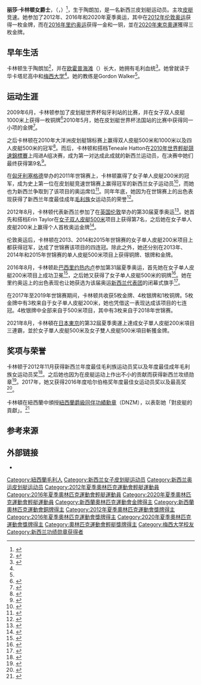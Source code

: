 {{NoteTA|G1=Sports}}
{{Infobox sportsperson
| name = 丽莎·卡林顿女爵士<br>Dame Lisa Carrington
| 後綴尊稱   = [[紐西蘭功績勳章|DNZM]]
| image = 2013-09-01 Kanu Renn WM 2013 by Olaf Kosinsky-134 (cropped).jpg
| imagesize =
| caption = 卡林顿在2013年世锦赛上
| fullname = Lisa Carrington
| nationality = {{NZL}}
| club = Eastern Bay Canoe Racing Club（Whakatane）<ref name="CR NZ" />
| sport = [[皮划艇竞速|皮划艇竞速]]
| birth_date = {{birth date and age|df=yes|1989|6|23}}
| birth_place = {{NZL}}[[陶朗加|陶朗加]]
| height = {{height|m=1.68}}（2016年8月）<ref name="Rio 2016">{{cite web |url=https://www.rio2016.com/en/athlete/lisa-carrington |title=CARRINGTON Lisa - Olympic Canoe Sprint | New Zealand |work=Rio 2016 |accessdate=2016-08-22 |archiveurl=https://web.archive.org/web/20160922190201/https://www.rio2016.com/en/athlete/lisa-carrington |archivedate=2016-09-22 |deadurl=yes }}</ref>
| weight = {{weight|kg=63}}（2016年8月）<ref name="Rio 2016"/>
| medaltemplates=
{{MedalCount
|[[奧林匹克運動會|奧林匹克運動會]]|5|0|1
|[[世界皮划艇锦标赛|世界皮划艇竞速锦标赛]]|10|5|2
|'''总计'''|'''15'''|'''5'''|'''3'''
}}
{{MedalSport|女子皮划艇竞速}}
{{MedalCountry|{{NZL}}}}
{{MedalCompetition|[[奥林匹克运动会|奥林匹克运动会]]}}
{{MedalGold|[[2012年夏季奥林匹克运动会|2012 伦敦]]|[[2012年夏季奧林匹克運動會輕艇女子200公尺單人愛斯基摩艇|单人皮艇200米]]}}
{{MedalGold|[[2016年夏季奥林匹克运动会|2016 里约热内卢]]|[[2016年夏季奧林匹克運動會輕艇女子200公尺單人愛斯基摩艇比賽|单人皮艇200米]]}}
{{MedalGold|[[2020年夏季奧林匹克運動會|2020 東京]]|[[2020年夏季奧林匹克運動會輕艇女子200公尺單人愛斯基摩艇比賽|单人皮艇200米]]}}
{{MedalGold|2020 東京|[[2020年夏季奧林匹克運動會輕艇女子500公尺單人愛斯基摩艇比賽|单人皮艇500米]]}}
{{MedalGold|2020 東京|[[2020年夏季奧林匹克運動會輕艇女子500公尺雙人愛斯基摩艇比賽|双人皮艇500米]]}}
{{MedalBronze|2016 里约热内卢|[[2016年夏季奧林匹克運動會輕艇女子500公尺單人愛斯基摩艇比賽|单人皮艇500米]]}}
{{MedalCompetition|[[世界皮划艇锦标赛|世界皮划艇竞速锦标赛]]}}
{{MedalGold|[[2011年世界輕艇競速錦標賽|2011 塞格德]]|单人皮艇200米}}
{{MedalGold|[[2013年世界輕艇競速錦標賽|2013 杜伊斯堡]]|单人皮艇200米}}
{{MedalGold|[[2014年世界輕艇競速錦標賽|2014 莫斯科]]|单人皮艇200米}}
{{MedalGold|[[2015年世界輕艇競速錦標賽|2015 米兰]]|单人皮艇200米}}
{{MedalGold|2015 米兰|单人皮艇500米}}
{{MedalGold|[[2017年世界輕艇競速錦標賽|2017 雷奇斯]]|单人皮艇200米}}
{{MedalGold|[[2017年世界輕艇競速錦標賽|2017 雷奇斯]]|双人皮艇500米}}
{{MedalGold|[[2018年世界輕艇競速錦標賽|2018 舊蒙特莫爾]]|单人皮艇200米}}
{{MedalGold|[[2019年世界輕艇競速錦標賽|2019 塞格德]]|单人皮艇200米}}
{{MedalGold|2019 塞格德|单人皮艇500米}}
{{MedalSilver|2014 莫斯科|单人皮艇500米}}
{{MedalSilver|2017 雷奇斯|单人皮艇500米}}
{{MedalSilver|2018 舊蒙特莫爾|单人皮艇500米}}
{{MedalSilver|2018 舊蒙特莫爾|双人皮艇500米}}
{{MedalSilver|2018 舊蒙特莫爾|四人皮艇500米}}
{{MedalBronze|2013 杜伊斯堡|单人皮艇500米}}
{{MedalBronze|2017 雷奇斯|四人皮艇500米}}
}}
'''丽莎·卡林顿女爵士'''，{{post-nominals|post-noms=[[紐西蘭功績勳章|DNZM]]}}（{{lang-en|Dame Lisa Marie Carrington}}，{{bd|1989年|6月23日||}}）<ref name="CR NZ">{{cite web |title=Lisa Carrington |url=http://canoeracing.org.nz/2012-london-olympics/meet-the-olympic-squad/lisa-carrington |publisher=Canoe Racing New Zealand |accessdate=2012-09-17 |archiveurl=https://web.archive.org/web/20120808070409/http://www.canoeracing.org.nz/2012-london-olympics/meet-the-olympic-squad/lisa-carrington |archivedate=2012-08-08 |deadurl=yes }}</ref>，生于陶朗加，是一名新西兰皮划艇运动员。主攻[[皮艇|皮艇]]竞速。她参加了2012年、2016年和2020年夏季奥运，其中在[[2012年夏季奥林匹克运动会皮划艇比赛|2012年伦敦奥运]]获得一枚金牌，而在[[2016年夏季奥林匹克运动会皮划艇比赛|2016年里约奥运]]获得一金和一铜，並在[[2020年夏季奥林匹克运动会皮划艇比赛|2020年東京奧運]]獲得三枚金牌。

==早年生活==
卡林顿生于陶朗加<ref>{{cite news |url= http://www.stuff.co.nz/sport/olympics/other-sports/7462087/Lisa-Carrington-wins-gold-in-K1-200m |title= Carrington wins gold in K1 200m |first= Simon |last= Plumb |publisher= Fairfax Media New Zealand |date= 2012-08-11 |accessdate= 2012-08-14 |archive-date= 2015-09-24 |archive-url= https://web.archive.org/web/20150924162748/http://www.stuff.co.nz/sport/olympics/other-sports/7462087/Lisa-Carrington-wins-gold-in-K1-200m |dead-url= no }}</ref>，并在[[欧霍普海滩|欧霍普海滩]]（{{lang|en|Ohope Beach}}）长大，她拥有毛利血统<ref>{{cite web |url= http://www.radionz.co.nz/news/te-manu-korihi/113146/iwi-hails-carrington%27s-prowess |title= Iwi hails Carrington's prowess |publisher= [[新西蘭國家廣播電台|Radio New Zealand]] |date= 2012-08-13 |accessdate= 2012-08-14 |archive-date= 2013-12-15 |archive-url= https://web.archive.org/web/20131215161901/http://www.radionz.co.nz/news/te-manu-korihi/113146/iwi-hails-carrington%27s-prowess |dead-url= no }}</ref>。她曾就读于华卡塔尼高中和[[梅西大学|梅西大学]]<ref name="CR NZ"/>。她的教练是Gordon Walker<ref name="CR NZ"/>。

==运动生涯==
2009年6月，卡林顿参加了皮划艇世界杯匈牙利站的比赛，并在女子双人皮艇1000米上获得一枚铜牌<ref>{{cite news|last=Leggat|first=David|title=Kayaking: Custom boat helps get speed up|url=http://www.nzherald.co.nz/new-zealand/news/article.cfm?l_id=71&objectid=10590391|accessdate=2012-07-19|newspaper=New Zealand herald|date=2009-08-13|archive-date=2016-03-04|archive-url=https://web.archive.org/web/20160304071417/http://www.nzherald.co.nz/new-zealand/news/article.cfm?l_id=71&objectid=10590391|dead-url=no}}</ref>2010年5月，她在皮划艇世界杯法国站的比赛中获得同一小项的金牌<ref>{{cite news|last=Cleaver|first=Dylan|title=Kayaking: Young Kiwis paddle to first in K2 1000|url=http://www.nzherald.co.nz/sport/news/article.cfm?c_id=4&objectid=10643908|accessdate=2012-07-19|newspaper=New Zealand Herald|date=2010-05-10|archive-date=2014-01-12|archive-url=https://web.archive.org/web/20140112013926/http://www.nzherald.co.nz/sport/news/article.cfm?c_id=4&objectid=10643908|dead-url=no}}</ref>。

之后卡林顿在2010年大洋洲皮划艇锦标赛上赢得双人皮艇500米和1000米以及四人皮艇500米的冠军<ref>{{cite news|title=Kiwis take three Oceania kayaking golds|url=http://www.stuff.co.nz/sport/3327565/Kiwis-take-three-Oceania-kayaking-golds|accessdate=2012-07-19|date=2010-02-14|agency=New Zealand Press Association|archive-date=2019-09-22|archive-url=https://web.archive.org/web/20190922040043/http://www.stuff.co.nz/sport/3327565/Kiwis-take-three-Oceania-kayaking-golds|dead-url=no}}</ref>。而后，卡林顿和搭档Teneale Hatton在[[2010年世界輕艇競速錦標賽|2010年世界輕艇競速錦標賽]]上闯进A组决赛，成为第一对达成此成就的新西兰运动员，在决赛中她们最终获得第9名<ref name=final>{{cite news|title=Kiwi women qualify for kayaking final|url=http://www.stuff.co.nz/sport/4047596/Kiwi-women-qualify-for-kayaking-final|accessdate=2012-07-19|date=2010-08-21|agency=New Zealand Press Association|archive-date=2019-09-17|archive-url=https://web.archive.org/web/20190917183147/http://www.stuff.co.nz/sport/4047596/Kiwi-women-qualify-for-kayaking-final|dead-url=no}}</ref>。

在[[匈牙利|匈牙利]][[塞格德|塞格德]]举办的2011年世锦赛上，卡林顿赢得了女子单人皮艇200米的冠军，成为史上第一位在皮划艇竞速世锦赛上赢得冠军的新西兰女子运动员<ref>{{cite news|title=Carrington restores canoeing credibility|url=http://www.nzherald.co.nz/olympic-games/news/article.cfm?c_id=502&objectid=10803313|accessdate=2012-07-19|newspaper=New Zealand Herald|date=2012-05-04|agency=New Zealand Press Association|archive-date=2012-05-30|archive-url=https://web.archive.org/web/20120530083235/http://www.nzherald.co.nz/olympic-games/news/article.cfm?c_id=502&objectid=10803313|dead-url=no}}</ref>，而她也为新西兰争取到了该项目的奥运席位<ref name=ICF>{{cite web|title=Australia Secures three Olympic Quotas at Oceania Championships|url=http://www.canoeicf.com/icf/NewsGallery/News-Archive/March-2012/Australia-Earns-three-additional-spots-at-London-2012.html|publisher=[[國際輕艇總會|International Canoe federation]]|accessdate=2012-07-19|archiveurl=https://web.archive.org/web/20120801164108/http://www.canoeicf.com/icf/NewsGallery/News-Archive/March-2012/Australia-Earns-three-additional-spots-at-London-2012.html|archivedate=2012-08-01|dead-url=no}}</ref>。同年年底，她因为在世锦赛上的出色表现获得了新西兰年度最佳成年[[毛利人|毛利族]]女运动员的荣誉<ref>{{cite web |title=Lisa Carrington wins Maori Sports Award |url=http://canoeracing.org.nz/Home-1/News/Archive/2011/Maori-Sports-Awards-honours?c9003cp=31&c9003ps=3 |publisher=Canoe Racing New Zealand |accessdate=2012-08-12 |archiveurl=https://archive.is/20121220222432/http://canoeracing.org.nz/Home-1/News/Archive/2011/Maori-Sports-Awards-honours?c9003cp=31&c9003ps=3 |archivedate=2012-12-20 |deadurl=yes }}</ref>。

2012年8月，卡林顿代表新西兰参加了在[[英国|英国]][[伦敦|伦敦]]举办的第30届夏季奥运<ref>{{cite news|last=Plumb|first=Simon|title=Kayaker Lisa Carrington has eyes on gold|url=http://www.stuff.co.nz/sport/olympics/6856817/Kayaker-Lisa-Carrington-has-eyes-on-gold|accessdate=2012-07-19|date=2012-05-04|agency=Fairfax NZ News|archive-date=2012-05-06|archive-url=https://web.archive.org/web/20120506123704/http://www.stuff.co.nz/sport/olympics/6856817/Kayaker-Lisa-Carrington-has-eyes-on-gold|dead-url=no}}</ref>。她首先和搭档Erin Taylor在[[2012年夏季奧林匹克運動會輕艇女子500公尺雙人愛斯基摩艇|女子双人皮艇500米]]项目上获得第7名，之后她在女子单人皮艇200米上赢得个人首枚奥运金牌<ref>{{cite web|url=http://www.olympic.org.nz/assets/Uploads/NZOC-Olympic-Stories-Lisa-Carrington-FINAL.pdf|title=Lisa Carrington - New Zealand Olympic Team|publisher=[[紐西蘭奧林匹克委員會|New Zealand Olympic Committee]]|accessdate=2016-10-22|archiveurl=https://web.archive.org/web/20161022042153/http://www.olympic.org.nz/assets/Uploads/NZOC-Olympic-Stories-Lisa-Carrington-FINAL.pdf|archivedate=2016-10-22|dead-url=no}}</ref>。

伦敦奥运后，卡林顿在2013、2014和2015年世锦赛的女子单人皮艇200米项目上都获得冠军，达成了世锦赛该项目的四连冠。除此之外，她还分别在2013年、2014年和2015年世锦赛的单人皮艇500米项目上获得铜牌、银牌和金牌。

2016年8月，卡林顿赴[[巴西|巴西]][[里约热内卢|里约热内卢]]参加第31届夏季奥运，首先她在女子单人皮艇200米项目上成功卫冕<ref name="NZH2016-K1200m-gold">{{cite news | url=http://www.nzherald.co.nz/sport/news/article.cfm?c_id=4&objectid=11695201 | title=NZ Herald Olympics Banner Rio Olympics 2016: Lisa Carrington claims gold in K1 200m | work=[[新西兰先驱报|The New Zealand Herald]] | date=2016-08-17 | accessdate=2016-08-17 | archive-date=2016-08-17 | archive-url=https://web.archive.org/web/20160817221759/http://www.nzherald.co.nz/sport/news/article.cfm?c_id=4&objectid=11695201 | dead-url=no }}</ref>，之后她又获得了女子单人皮艇500米的铜牌<ref>{{cite news |last1=Hinton |first1=Marc |title=Rio Olympics 2016: Lisa Carrington claims bronze in women's K1 500m final |url=http://www.stuff.co.nz/sport/olympics/83336154/rio-olympics-2016-lisa-carrington-claims-bronze-in-womens-k1-500m-final |accessdate=2016-08-22 |work=Stuff.co.nz |date=2016-08-19 |archive-date=2017-07-08 |archive-url=https://web.archive.org/web/20170708082937/http://www.stuff.co.nz/sport/olympics/83336154/rio-olympics-2016-lisa-carrington-claims-bronze-in-womens-k1-500m-final |dead-url=no }}</ref>。她在里约奥运上的出色表现也让她获选为该届奥运[[2016年夏季奥林匹克运动会新西兰代表团|新西兰代表团]]的闭幕式旗手<ref>{{cite news |title=Rio Olympics 2016: Lisa Carrington to carry the NZ flag at closing ceremony |url=http://www.nzherald.co.nz/olympics/news/article.cfm?c_id=502&objectid=11698545 |accessdate=2016-08-22 |work=The New Zealand Herald |date=2016-08-22 |archive-date=2018-06-29 |archive-url=https://web.archive.org/web/20180629211329/https://www.nzherald.co.nz/olympics/news/article.cfm?c_id=502&objectid=11698545 |dead-url=no }}</ref>。

在2017年至2019年世锦赛期间，卡林顿共收获5枚金牌、4枚银牌和1枚铜牌。5枚金牌中有3枚来自于女子单人皮艇200米，她也凭借这一表现达成该项目的七连冠。4枚银牌中全部来自于500米项目，其中有3枚来自于2018年世锦赛。

2021年8月，卡林頓在[[日本|日本]][[東京|東京]]的第32屆夏季奧運上達成女子單人皮艇200米項目三連霸，並於女子單人皮艇500米及女子雙人皮艇500米項目斬獲金牌。

==奖项与荣誉==
卡林顿于2012年11月获得新西兰年度最佳毛利族运动员奖以及年度最佳成年毛利族女运动员奖<ref name="">{{cite web |url=http://www.stuff.co.nz/sport/other-sports/7994753/Carrington-wins-Maori-Sportsperson-of-the-Year |title=Carrington wins Maori Sportsperson of Year |publisher=Fairfax Media |date=2012-11-24 |accessdate=2012-11-25 |archive-date=2015-09-24 |archive-url=https://web.archive.org/web/20150924163400/http://www.stuff.co.nz/sport/other-sports/7994753/Carrington-wins-Maori-Sportsperson-of-the-Year |dead-url=no }}</ref>。之后她也因为在皮艇运动上作出不小的贡献而获得新西兰攻绩勋章<ref>{{cite web |url= http://www.dpmc.govt.nz/node/1121 |title= New Year Honours List 2013 |publisher= Department of the Prime Minister and Cabinet |date= 2012-12-31 |accessdate= 2012-12-31 |deadurl= yes |archiveurl= https://web.archive.org/web/20130101160253/http://www.dpmc.govt.nz/node/1121 |archivedate= 2013-01-01 }}</ref>。2017年，她又获得2016年度哈尔伯格奖年度最佳女运动员奖以及最高奖<ref name="2016 Halberg Awards">{{cite news |last1=Burgess |first1=Michael |title=Lisa Carrington queen of sport with Halberg Awards wins |url=http://www.nzherald.co.nz/sport/news/article.cfm?c_id=4&objectid=11797863 |accessdate=2017-02-09 |work=The New Zealand Herald |date=2017-02-09 |archive-url=https://web.archive.org/web/20170210003633/http://www.nzherald.co.nz/sport/news/article.cfm?c_id=4&objectid=11797863 |archive-date=2017-02-10 |dead-url=no }}</ref>。

卡林頓在紐西蘭{{link-en|2022新年榮譽（紐西蘭）|2022 New Year Honours (New Zealand)|2022新年榮譽}}中頒授[[紐西蘭功績勳章|紐西蘭爵級同伴功績勳章]]（DNZM），以表彰她「對皮艇的貢獻」。<ref>{{cite news |url=https://www.nzherald.co.nz/nz/new-year-honours-the-full-list-of-2022/EOKFR77H542D647EWBSCHNSBKI/ |title=New Year Honours: the full list of 2022 |date=2021-12-31 |work=New Zealand Herald |accessdate=2022-01-02 |archive-date=2021-12-30 |archive-url=https://web.archive.org/web/20211230225555/https://www.nzherald.co.nz/nz/new-year-honours-the-full-list-of-2022/EOKFR77H542D647EWBSCHNSBKI/ }}</ref>

==参考来源==
{{Reflist|2}}

==外部链接==
* {{cite web |url=http://www.sports-reference.com/olympics/athletes/ca/lisa-carrington-1.html |title=Sports-Reference的介绍页面 |archiveurl=https://web.archive.org/web/20180830005407/http://www.sports-reference.com/olympics/athletes/ca/lisa-carrington-1.html |archivedate=2018-08-30 |deadurl=yes |accessdate=2016-10-22 }}

{{奥林匹克运动会皮划艇静水比赛女子单人皮艇200米冠军}}
{{奥林匹克运动会皮划艇静水比赛女子单人皮艇500米冠军}}
{{奥林匹克运动会皮划艇静水比赛女子双人皮艇500米冠军}}
{{DEFAULTSORT:Carrington, Lisa}}
[[Category:紐西蘭毛利人|Category:紐西蘭毛利人]]
[[Category:新西兰女子皮划艇运动员|Category:新西兰女子皮划艇运动员]]
[[Category:新西兰奥运皮划艇运动员|Category:新西兰奥运皮划艇运动员]]
[[Category:2012年夏季奧林匹克運動會輕艇運動員|Category:2012年夏季奧林匹克運動會輕艇運動員]]
[[Category:2016年夏季奧林匹克運動會輕艇運動員|Category:2016年夏季奧林匹克運動會輕艇運動員]]
[[Category:2020年夏季奧林匹克運動會輕艇運動員|Category:2020年夏季奧林匹克運動會輕艇運動員]]
[[Category:新西蘭奧林匹克運動會金牌得主|Category:新西蘭奧林匹克運動會金牌得主]]
[[Category:新西蘭奧林匹克運動會銅牌得主|Category:新西蘭奧林匹克運動會銅牌得主]]
[[Category:2012年夏季奧林匹克運動會獎牌得主|Category:2012年夏季奧林匹克運動會獎牌得主]]
[[Category:2016年夏季奧林匹克運動會獎牌得主|Category:2016年夏季奧林匹克運動會獎牌得主]]
[[Category:2020年夏季奧林匹克運動會獎牌得主|Category:2020年夏季奧林匹克運動會獎牌得主]]
[[Category:奧林匹克運動會輕艇獎牌得主|Category:奧林匹克運動會輕艇獎牌得主]]
[[Category:梅西大学校友|Category:梅西大学校友]]
[[Category:新西兰功绩勋章获得者|Category:新西兰功绩勋章获得者]]